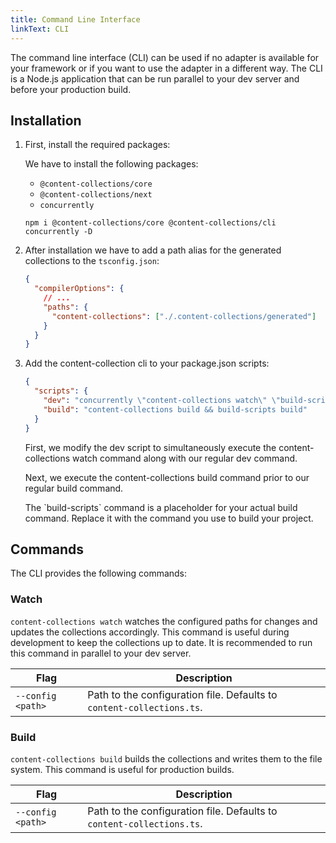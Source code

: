 ```yaml
---
title: Command Line Interface
linkText: CLI
---
```


The command line interface (CLI) can be used if no adapter is available for your framework or if you want to use the adapter in a different way. The CLI is a Node.js application that can be run parallel to your dev server and before your production build.

## Installation

1. First, install the required packages:

   We have to install the following packages:

   - `@content-collections/core`
   - `@content-collections/next`
   - `concurrently`

   ```package-install
   npm i @content-collections/core @content-collections/cli concurrently -D
   ```

2. After installation we have to add a path alias for the generated collections to the `tsconfig.json`:

   ```json
   {
     "compilerOptions": {
       // ...
       "paths": {
         "content-collections": ["./.content-collections/generated"]
       }
     }
   }
   ```

3. Add the content-collection cli to your package.json scripts:

   ```json
   {
     "scripts": {
       "dev": "concurrently \"content-collections watch\" \"build-scripts dev\"",
       "build": "content-collections build && build-scripts build"
     }
   }
   ```

   First, we modify the dev script to simultaneously execute the content-collections watch command along with our regular dev command.

   Next, we execute the content-collections build command prior to our regular build command.

   <Callout type="info">
     The `build-scripts` command is a placeholder for your actual build command.
     Replace it with the command you use to build your project.
   </Callout>

## Commands

The CLI provides the following commands:

### Watch

`content-collections watch` watches the configured paths for changes and updates the collections accordingly. This command is useful during development to keep the collections up to date. It is recommended to run this command in parallel to your dev server.

| Flag              | Description                                                           |
| ----------------- | --------------------------------------------------------------------- |
| `--config <path>` | Path to the configuration file. Defaults to `content-collections.ts`. |

### Build

`content-collections build` builds the collections and writes them to the file system. This command is useful for production builds.

| Flag              | Description                                                           |
| ----------------- | --------------------------------------------------------------------- |
| `--config <path>` | Path to the configuration file. Defaults to `content-collections.ts`. |
